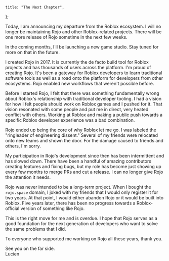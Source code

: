 	title: "The Next Chapter",
};

Today, I am announcing my departure from the Roblox ecosystem. I will no longer be maintaining Rojo and other Roblox-related projects. There will be one more release of Rojo sometime in the next few weeks.

In the coming months, I'll be launching a new game studio. Stay tuned for more on that in the future.

I created Rojo in 2017. It is currently the de facto build tool for Roblox projects and has thousands of users across the platform. I'm proud of creating Rojo. It's been a gateway for Roblox developers to learn traditional software tools as well as a road onto the platform for developers from other ecosystems. Rojo enabled new workflows that weren't possible before.

Before I started Rojo, I felt that there was something fundamentally wrong about Roblox's relationship with traditional developer tooling. I had a vision for how I felt people should work on Roblox games and I pushed for it. That vision resonated with some people and put me in direct, very heated conflict with others. Working at Roblox and making a public push towards a specific Roblox developer experience was a bad combination.

Rojo ended up being the core of why Roblox let me go. I was labeled the "ringleader of engineering dissent." Several of my friends were relocated onto new teams and shown the door. For the damage caused to friends and others, I'm sorry.

My participation in Rojo's development since then has been intermittent and has slowed down. There have been a handful of amazing contributors creating features and fixing bugs, but my role has become just showing up every few months to merge PRs and cut a release. I can no longer give Rojo the attention it needs.

Rojo was never intended to be a long-term project. When I bought the `rojo.space` domain, I joked with my friends that I would only register it for two years. At that point, I would either abandon Rojo or it would be built into Roblox. Five years later, there has been no progress towards a Roblox-official version of something like Rojo.

This is the right move for me and is overdue. I hope that Rojo serves as a good foundation for the next generation of developers who want to solve the same problems that I did.

To everyone who supported me working on Rojo all these years, thank you.

See you on the far side.  
Lucien